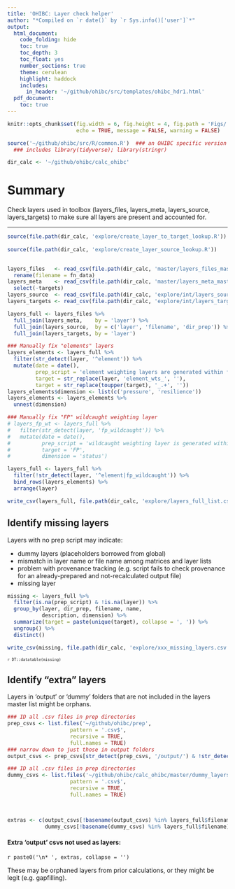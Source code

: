 ```yaml
---
title: 'OHIBC: Layer check helper'
author: "*Compiled on `r date()` by `r Sys.info()['user']`*"
output: 
  html_document:
    code_folding: hide
    toc: true
    toc_depth: 3
    toc_float: yes
    number_sections: true
    theme: cerulean
    highlight: haddock
    includes: 
      in_header: '~/github/ohibc/src/templates/ohibc_hdr1.html'
  pdf_document:
    toc: true
---
```


``` r

knitr::opts_chunk$set(fig.width = 6, fig.height = 4, fig.path = 'Figs/',
                      echo = TRUE, message = FALSE, warning = FALSE)

source('~/github/ohibc/src/R/common.R')  ### an OHIBC specific version of common.R;
  ### includes library(tidyverse); library(stringr)

dir_calc <- '~/github/ohibc/calc_ohibc'

```


# Summary

Check layers used in toolbox (layers_files, layers_meta, layers_source, layers_targets) to make sure all layers are present and accounted for.

-----

``` r

source(file.path(dir_calc, 'explore/create_layer_to_target_lookup.R'))
       
source(file.path(dir_calc, 'explore/create_layer_source_lookup.R'))
       
```

``` r

layers_files   <- read_csv(file.path(dir_calc, 'master/layers_files_master.csv')) %>%
  rename(filename = fn_data)
layers_meta    <- read_csv(file.path(dir_calc, 'master/layers_meta_master.csv')) %>%
  select(-targets)
layers_source  <- read_csv(file.path(dir_calc, 'explore/int/layers_source_master.csv'))
layers_targets <- read_csv(file.path(dir_calc, 'explore/int/layers_targets_master.csv'))

layers_full <- layers_files %>%
  full_join(layers_meta,    by = 'layer') %>%
  full_join(layers_source,  by = c('layer', 'filename', 'dir_prep')) %>%
  full_join(layers_targets, by = 'layer')

### Manually fix "elements" layers
layers_elements <- layers_full %>%
  filter(str_detect(layer, '^element')) %>%
  mutate(date = date(),
         prep_script = 'element weighting layers are generated within functions.R',
         target = str_replace(layer, 'element_wts_', ''),
         target = str_replace(toupper(target), '_.+', ''))
layers_elements$dimension <- list(c('pressure', 'resilience'))
layers_elements <- layers_elements %>%
  unnest(dimension)

### Manually fix "FP" wildcaught weighting layer
# layers_fp_wt <- layers_full %>%
#   filter(str_detect(layer, 'fp_wildcaught')) %>%
#   mutate(date = date(),
#          prep_script = 'wildcaught weighting layer is generated within functions.R',
#          target = 'FP',
#          dimension = 'status')

layers_full <- layers_full %>%
  filter(!str_detect(layer, '^element|fp_wildcaught')) %>%
  bind_rows(layers_elements) %>%
  arrange(layer)

write_csv(layers_full, file.path(dir_calc, 'explore/layers_full_list.csv'))

```

## Identify missing layers

Layers with no prep script may indicate:

* dummy layers (placeholders borrowed from global)
* mismatch in layer name or file name among matrices and layer lists
* problem with provenance tracking (e.g. script fails to check provenance for an already-prepared and not-recalculated output file)
* missing layer

``` r

missing <- layers_full %>%
  filter(is.na(prep_script) & !is.na(layer)) %>%
  group_by(layer, dir_prep, filename, name, 
           description, dimension) %>%
  summarize(target = paste(unique(target), collapse = ', ')) %>%
  ungroup() %>%
  distinct()

write_csv(missing, file.path(dir_calc, 'explore/xxx_missing_layers.csv'))

```

<font size = 1>

`r DT::datatable(missing)`

</font>

## Identify "extra" layers

Layers in 'output' or 'dummy' folders that are not included in the layers master list might be orphans.

``` r

### ID all .csv files in prep directories
prep_csvs <- list.files('~/github/ohibc/prep', 
                    pattern = '.csv$',
                    recursive = TRUE, 
                    full.names = TRUE)
### narrow down to just those in output folders
output_csvs <- prep_csvs[str_detect(prep_csvs, '/output/') & !str_detect(prep_csvs, '/vHS/')]

### ID all .csv files in prep directories
dummy_csvs <- list.files('~/github/ohibc/calc_ohibc/master/dummy_layers', 
                    pattern = '.csv$',
                    recursive = TRUE, 
                    full.names = TRUE)


  
extras <- c(output_csvs[!basename(output_csvs) %in% layers_full$filename],
            dummy_csvs[!basename(dummy_csvs) %in% layers_full$filename])

```

#### Extra 'output' csvs not used as layers:

`r paste0('\n* ', extras, collapse = '')`

These may be orphaned layers from prior calculations, or they might be legit (e.g. gapfilling).

